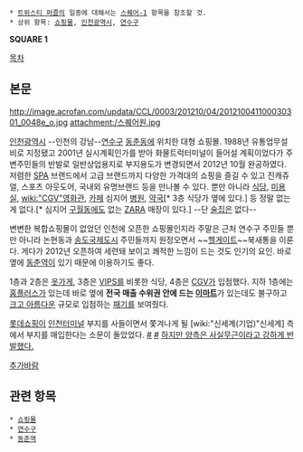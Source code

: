  * [[트위스티 퍼즐]]의 일종에 대해서는 [[스퀘어-1]] 항목을 참조할 것.
 * 상위 항목: [[쇼핑몰]], [[인천광역시]], [[연수구]]

'''SQUARE 1'''

[[목차]]
== 본문 ==
http://image.acrofan.com/updata/CCL/0003/201210/04/201210041100030301_0048e_o.jpg
attachment:/스퀘어원.jpg

[[인천광역시]] --인천의 강남--[[연수구]] [[동춘동]]에 위치한 대형 쇼핑몰. 1988년 유통업무설비로 지정됐고 2001년 실시계획인가를 받아 화물트럭터미널이 들어설 계획이었다가 주변주민들의 반발로 일반상업용지로 부지용도가 변경되면서 2012년 10월 완공하였다. 저렴한 [[SPA]] 브랜드에서 고급 브랜드까지 다양한 가격대의 쇼핑을 즐길 수 있고 진캐쥬얼, 스포츠 아웃도어, 국내외 유명브랜드 등을 만나볼 수 있다. 뿐만 아니라 [[식당]], [[미용실]], [[wiki:"CGV"영화관]], [[카페]] 심지어 [[병원]], [[약국]][* 3층 식당가 옆에 있다.] 등 정말 없는 게 없다.[* 심지어 [[구월동]]에도 없는 [[ZARA]] 매장이 있다.] --단 [[술집]]은 없다--

변변한 복합쇼핑몰이 없었던 인천에 오픈한 쇼핑몰인지라 주말은 근처 연수구 주민들 뿐만 아니라 논현동과 [[송도국제도시]] 주민들까지 원정오면서 ~~[[헬게이트]]~~북새통을 이룬다. 게다가 2012년 오픈하여 세련돼 보이고 쾌적한 느낌이 드는 것도 인기의 요인. 바로 옆에 [[동춘역]]이 있기 때문에 이용하기도 좋다. 

1층과 2층은 [[옷]]가게, 3층은 [[VIPS]]를 비롯한 식당, 4층은 [[CGV]]가 입점했다. 지하 1층에는 [[홈플러스]]가 있는데 바로 옆에 '''전국 매출 수위권 안에 드는 [[이마트]]'''가 있는데도 불구하고 [[크고 아름다운]] 규모로 입점하는 [[패기]]를 보여줬다.

[[롯데쇼핑]]이 [[인천터미널]] 부지를 사들이면서 쫓겨나게 될 [wiki:"신세계(기업)"신세계] 측에서 부지를 매입한다는 소문이 돌았었다. [http://news.naver.com/main/read.nhn?mode=LSD&mid=sec&sid1=101&oid=008&aid=0003042457 #] [http://www.kyeongin.com/news/articleView.html?idxno=733221 #] [http://www.kihoilbo.co.kr/news/articleView.html?idxno=524633 하지만 양측은 사실무근이라고 강하게 반발했다.]

[[추가바람]]
== 관련 항목 ==
 * [[쇼핑몰]]
 * [[연수구]]
 * [[동춘역]]
